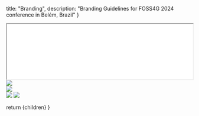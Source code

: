 
  title: "Branding",
  description: "Branding Guidelines for FOSS4G 2024 conference in Belém, Brazil"
}

<Heading color="red" label="FOSS4G 2024 Branding Guidelines" bubble />

<div className="border-4 border-f4g_red">
  <iframe
    className="pdf sm:h-[800px] h-[400px]"
    src="/foss4g-2024-branding-guidelines.pdf"
    width="100%"
  ></iframe>
</div>

<Heading color="green" label="FOSS4G 2024 Logos" />

<div className="grid grid-cols-1 sm:grid-cols-3 sm:space-x-4 sm:space-y-2 ">
  <div className="p-4">
    <Image src={Logo1} className="bg-f4g_red rounded-lg" />
  </div>
  <div className="p-4">
    <Image src={Logo2} />
  </div>
  <div className="grid space-y-4">
    <Image src={Logo3} className="bg-f4g_red rounded-lg" />
    <Image src={Logo4} />
  </div>  
</div>

  return <MdxLayout metadata={metadata}>{children}</MdxLayout>
}